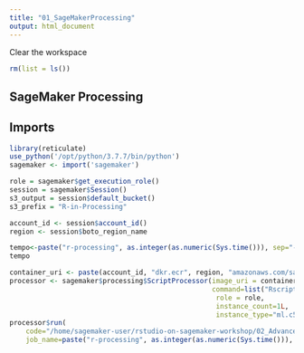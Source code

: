 ```yaml
---
title: "01_SageMakerProcessing"
output: html_document
---
```


Clear the workspace
```r
rm(list = ls())
```

## SageMaker Processing

## Imports
```r
library(reticulate)
use_python('/opt/python/3.7.7/bin/python')
sagemaker <- import('sagemaker')
```

```r
role = sagemaker$get_execution_role()
session = sagemaker$Session()
s3_output = session$default_bucket()
s3_prefix = "R-in-Processing"

account_id <- session$account_id()
region <- session$boto_region_name
```



```r
tempo<-paste("r-processing", as.integer(as.numeric(Sys.time())), sep="-")
tempo
```



```r
container_uri <- paste(account_id, "dkr.ecr", region, "amazonaws.com/sagemaker-r-processing:1.0", sep=".")
processor <- sagemaker$processing$ScriptProcessor(image_uri = container_uri,
                                                  command=list("Rscript"),
                                                   role = role,
                                                   instance_count=1L,
                                                   instance_type="ml.c5.xlarge")
processor$run(
    code="/home/sagemaker-user/rstudio-on-sagemaker-workshop/02_AdvancedSageMaker/preprocessing.R",
    job_name=paste("r-processing", as.integer(as.numeric(Sys.time())), sep="-"))
```


